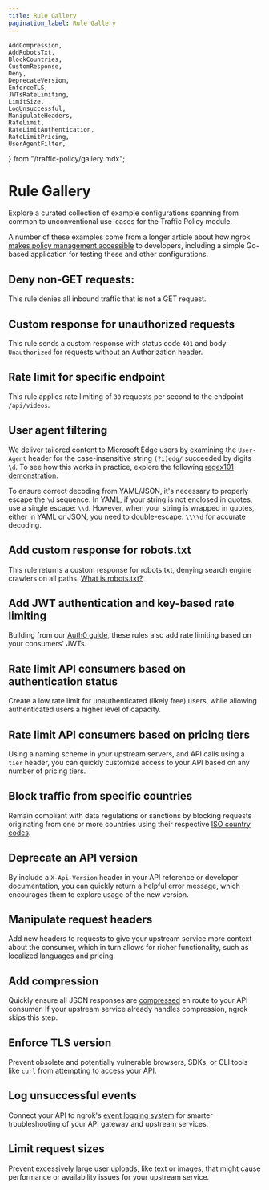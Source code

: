 ```yaml
---
title: Rule Gallery
pagination_label: Rule Gallery
---
```


	AddCompression,
	AddRobotsTxt,
	BlockCountries,
	CustomResponse,
	Deny,
	DeprecateVersion,
	EnforceTLS,
	JWTsRateLimiting,
	LimitSize,
	LogUnsuccessful,
	ManipulateHeaders,
	RateLimit,
	RateLimitAuthentication,
	RateLimitPricing,
	UserAgentFilter,
} from "/traffic-policy/gallery.mdx";

# Rule Gallery

Explore a curated collection of example configurations spanning from common to
unconventional use-cases for the Traffic Policy module.

A number of these examples come from a longer article about how ngrok [makes policy management accessible](https://ngrok.com/blog-post/api-gateway-policy-management-examples) to developers, including a simple Go-based application for testing these and other configurations.

## Deny non-GET requests:

This rule denies all inbound traffic that is not a GET request.

<Deny />

## Custom response for unauthorized requests

This rule sends a custom response with status code `401` and body `Unauthorized`
for requests without an Authorization header.

<CustomResponse />

## Rate limit for specific endpoint

This rule applies rate limiting of `30` requests per second to the endpoint
`/api/videos`.

<RateLimit />

## User agent filtering

We deliver tailored content to Microsoft Edge users by examining the
`User-Agent` header for the case-insensitive string `(?i)edg/` succeeded by
digits `\d`. To see how this works in practice, explore the following
[regex101 demonstration](https://regex101.com/r/3NPVub/1).

To ensure correct decoding from YAML/JSON, it's necessary to properly escape the
`\d` sequence. In YAML, if your string is not enclosed in quotes, use a single
escape: `\\d`. However, when your string is wrapped in quotes, either in YAML or
JSON, you need to double-escape: `\\\\d` for accurate decoding.

<UserAgentFilter />

## Add custom response for robots.txt

This rule returns a custom response for robots.txt, denying search engine crawlers on all paths.
[What is robots.txt?](https://developers.google.com/search/docs/crawling-indexing/robots/intro)

<AddRobotsTxt />

## Add JWT authentication and key-based rate limiting

Building from our [Auth0 guide](https://ngrok.com/docs/integrations/auth0/jwt-action/), these rules also add rate limiting based on your consumers' JWTs.

<JWTsRateLimiting />

## Rate limit API consumers based on authentication status

Create a low rate limit for unauthenticated (likely free) users, while allowing authenticated users a higher level of capacity.

<RateLimitAuthentication />

## Rate limit API consumers based on pricing tiers

Using a naming scheme in your upstream servers, and API calls using a `tier` header, you can quickly customize access to your API based on any number of pricing tiers.

<RateLimitPricing />

## Block traffic from specific countries

Remain compliant with data regulations or sanctions by blocking requests originating from one or more countries using their respective [ISO country codes](https://en.wikipedia.org/wiki/List_of_ISO_3166_country_codes).

<BlockCountries />

## Deprecate an API version

By include a `X-Api-Version` header in your API reference or developer documentation, you can quickly return a helpful error message, which encourages them to explore usage of the new version.

<DeprecateVersion />

## Manipulate request headers

Add new headers to requests to give your upstream service more context about the consumer, which in turn allows for richer functionality, such as localized languages and pricing.

<ManipulateHeaders />

## Add compression

Quickly ensure all JSON responses are [compressed](/docs/http/traffic-policy/actions/compress-response.mdx) en route to your API consumer. If your upstream service already handles compression, ngrok skips this step.

<AddCompression />

## Enforce TLS version

Prevent obsolete and potentially vulnerable browsers, SDKs, or CLI tools like `curl` from attempting to access your API.

<EnforceTLS />

## Log unsuccessful events

Connect your API to ngrok's [event logging system](/docs/obs/index.mdx) for smarter troubleshooting of your API gateway and upstream services.

<LogUnsuccessful />

## Limit request sizes

Prevent excessively large user uploads, like text or images, that might cause performance or availability issues for your upstream service.

<LimitSize />

